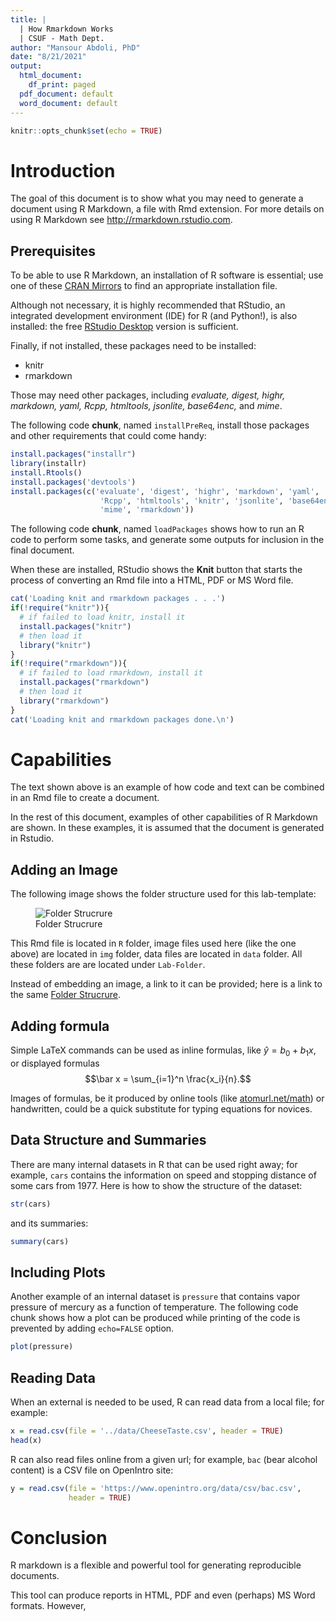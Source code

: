 ```yaml
---
title: |
  | How Rmarkdown Works
  | CSUF - Math Dept.
author: "Mansour Abdoli, PhD"
date: "8/21/2021"
output:
  html_document:
    df_print: paged
  pdf_document: default
  word_document: default
---
```


```r
knitr::opts_chunk$set(echo = TRUE)
```

# Introduction

The goal of this document is to show what you may need to generate a document using R Markdown, a file with Rmd extension. For more details on using R Markdown see <http://rmarkdown.rstudio.com>.

## Prerequisites

To be able to use R Markdown, an installation of R software is essential; use one of these [CRAN Mirrors](https://cran.r-project.org/mirrors.html) to find an appropriate installation file.

Although not necessary, it is highly recommended that RStudio, an integrated development environment (IDE) for R (and Python!), is also installed: the free [RStudio Desktop](https://www.rstudio.com/products/rstudio/download/) version is sufficient.

Finally, if not installed, these packages need to be installed:

-   knitr
-   rmarkdown

Those may need other packages, including *evaluate, digest, highr, markdown, yaml, Rcpp, htmltools, jsonlite, base64enc,* and *mime*.

The following code **chunk**, named `installPreReq`, install those packages and other requirements that could come handy:

```r
install.packages("installr")
library(installr)
install.Rtools()
install.packages('devtools')
install.packages(c('evaluate', 'digest', 'highr', 'markdown', 'yaml',
                    'Rcpp', 'htmltools', 'knitr', 'jsonlite', 'base64enc', 
                    'mime', 'rmarkdown'))
```

The following code **chunk**, named `loadPackages` shows how to run an R code to perform some tasks, and generate some outputs for inclusion in the final document.

When these are installed, RStudio shows the **Knit** button that starts the process of converting an Rmd file into a HTML, PDF or MS Word file. 



```r
cat('Loading knit and rmarkdown packages . . .')
if(!require("knitr")){
  # if failed to load knitr, install it
  install.packages("knitr")
  # then load it
  library("knitr")
}
if(!require("rmarkdown")){
  # if failed to load rmarkdown, install it
  install.packages("rmarkdown")
  # then load it
  library("rmarkdown")
}
cat('Loading knit and rmarkdown packages done.\n')
```

# Capabilities

The text shown above is an example of how code and text can be combined in an Rmd file to create a document.

In the rest of this document, examples of other capabilities of R Markdown are shown. In these examples, it is assumed that the document is generated in Rstudio.

## Adding an Image

The following image shows the folder structure used for this lab-template:

![Folder Strucrure](../img/FolderStructure.png)

This Rmd file is located in `R` folder, image files used here (like the one above) are located in `img` folder, data files are located in `data` folder. All these folders are are located under `Lab-Folder`.

Instead of embedding an image, a link to it can be provided; here is a link to the same [Folder Strucrure](../img/FolderStructure.png).

## Adding formula

Simple LaTeX commands can be used as inline formulas, like $\hat y = b_0 + b_1 x$, or displayed formulas $$\bar x = \sum_{i=1}^n \frac{x_i}{n}.$$

Images of formulas, be it produced by online tools (like [atomurl.net/math](http://atomurl.net/math/)) or handwritten, could be a quick substitute for typing equations for novices.

## Data Structure and Summaries

There are many internal datasets in R that can be used right away; for example, `cars` contains the information on speed and stopping distance of some cars from 1977. Here is how to show the structure of the dataset:

```r
str(cars)
```

and its summaries:

```r
summary(cars)
```

## Including Plots

Another example of an internal dataset is `pressure` that contains vapor pressure of mercury as a function of temperature. The following code chunk shows how a plot can be produced while printing of the code is prevented by adding `echo=FALSE` option.

```r
plot(pressure)
```

## Reading Data

When an external is needed to be used, R can read data from a local file; for example:

```r
x = read.csv(file = '../data/CheeseTaste.csv', header = TRUE) 
head(x)
```

R can also read files online from a given url; for example, `bac` (bear alcohol content) is a CSV file on OpenIntro site:

```r
y = read.csv(file = 'https://www.openintro.org/data/csv/bac.csv', 
             header = TRUE)

```

# Conclusion

R markdown is a flexible and powerful tool for generating reproducible documents.

This tool can produce reports in HTML, PDF and even (perhaps) MS Word formats. However, 



 

 

\

\

\